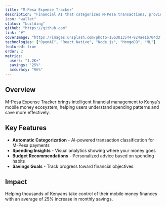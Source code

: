 ```yaml
---
title: "M-Pesa Expense Tracker"
description: "Financial AI that categorizes M-Pesa transactions, provides spending insights, and offers personalized budgeting recommendations for Kenyan mobile money users."
icon: "wallet"
status: "building"
github: "https://github.com"
link: "#"
coverImage: "https://images.unsplash.com/photo-1563013544-824ae1b704d3?w=800&h=600&fit=crop"
technologies: ["OpenAI", "React Native", "Node.js", "MongoDB", "ML"]
featured: true
order: 2
metrics:
  users: "1.2K+"
  savings: "25%"
  accuracy: "96%"
---
```


## Overview

M-Pesa Expense Tracker brings intelligent financial management to Kenya's mobile money ecosystem, helping users understand spending patterns and save more effectively.

## Key Features

- **Automatic Categorization** - AI-powered transaction classification for M-Pesa payments
- **Spending Insights** - Visual analytics showing where your money goes
- **Budget Recommendations** - Personalized advice based on spending habits
- **Savings Goals** - Track progress toward financial objectives

## Impact

Helping thousands of Kenyans take control of their mobile money finances with an average of 25% increase in monthly savings.
